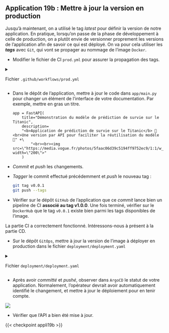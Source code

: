 ::: {.application}
## Application 19b : Mettre à jour la version en production

Jusqu'à maintenant, on a utilisé le tag *latest* pour définir la version de notre application. En pratique, lorsqu'on passe de la phase de développement à celle de production, on a plutôt envie de versionner proprement les versions de l'application afin de savoir ce qui est déployé. On va pour cela utiliser les ***tags*** avec `Git`, qui vont se propager au nommage de l'image `Docker`.

- Modifier le fichier de CI `prod.yml` pour assurer la propagation des tags.

<details>
<summary>

Fichier `.github/workflows/prod.yml`

</summary>

  ```.yaml
  name: Construction image Docker

  on:
    push:
      branches:
        - main
        - dev
      tags:
        - 'v*.*.*'

  jobs:
    docker:
      runs-on: ubuntu-latest
      steps:
        -
          name: Set up QEMU
          uses: docker/setup-qemu-action@v3
        -
          name: Set up Docker Buildx
          uses: docker/setup-buildx-action@v3

        -
          name: Docker meta
          id: meta
          uses: docker/metadata-action@v5
          with:
            images: linogaliana/application #<1>

        -
          name: Login to Docker Hub
          uses: docker/login-action@v3
          with:
            username: ${{ secrets.DOCKERHUB_USERNAME }}
            password: ${{ secrets.DOCKERHUB_TOKEN }}
        -
          name: Build and push
          uses: docker/build-push-action@v5
          with:
            push: true
            tags: ${{ steps.meta.outputs.tags }}
            labels: ${{ steps.meta.outputs.labels }}
  ```
  1. Modifier ici !

</details>

- Dans le dépôt de l'application, mettre à jour le code dans `app/main.py` pour changer un élément de l'interface de votre documentation.
Par exemple, mettre en gras un titre.

  ```.python
  app = FastAPI(
      title="Démonstration du modèle de prédiction de survie sur le Titanic",
      description=
      "<b>Application de prédiction de survie sur le Titanic</b> 🚢 <br>Une version par API pour faciliter la réutilisation du modèle 🚀" +\
          "<br><br><img src=\"https://media.vogue.fr/photos/5faac06d39c5194ff9752ec9/1:1/w_2404,h_2404,c_limit/076_CHL_126884.jpg\" width=\"200\">"
      )
  ```

- *Commit* et *push* les changements.

- _Tagger_ le commit effectué précédemment et *push* le nouveau tag :

  ```.bash
  git tag v0.0.1
  git push --tags
  ```

- Vérifier sur le dépôt `GitHub` de l'application que ce *commit* lance bien un pipeline de CI **associé au tag v1.0.0**. Une fois terminé, vérifier sur le `DockerHub` que le tag `v0.0.1` existe bien parmi les tags disponibles de l'image.

La partie CI a correctement fonctionné. Intéressons-nous à présent à la partie CD.

- Sur le dépôt `GitOps`, mettre à jour la version de l'image à déployer en production dans le fichier `deployment/deployment.yaml`

<details>
<summary>

Fichier `deployment/deployment.yaml`

</summary>

  ```.python
  apiVersion: apps/v1
  kind: Deployment
  metadata:
    name: titanic-deployment
    labels:
      app: titanic
  spec:
    replicas: 1
    selector:
      matchLabels:
        app: titanic
    template:
      metadata:
        labels:
          app: titanic
      spec:
        containers:
        - name: titanic
          image: linogaliana/application:v0.0.1 #<1>
          ports:
          - containerPort: 5000
  ```
  1. Remplacer ici par le dépôt applicatif adéquat


</details>

- Après avoir _committé_ et _pushé_, observer dans `ArgoCD` le statut de votre application. Normalement, l'opérateur devrait avoir automatiquement identifié le changement, et mettre à jour le déploiement pour en tenir compte.

![](/argocd-waiting.png)

- Vérifier que l'API a bien été mise à jour.

:::


{{< checkpoint appli19b >}}

